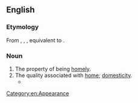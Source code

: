 ==English==

===Etymology===
From {{inh|en|enm|homlynesse}}, {{m|enm|homelynesse}}, {{m|enm|hamelynes}}, equivalent to {{suffix|en|homely|ness}}.

===Noun===
{{en-noun|~}}

# The property of being [[homely]].
# The quality associated with [[home]]; [[domesticity]].
#* {{RQ:Landon Romance|pages=209–210|volume=II|passage=How many familiar faces, rejoicing in our joy, sorrowing with our sorrow—how many cares, pleasant from habit—sickness, whose suffering gave a tenderer character to love—mirth, the mirth of the cheerful hearth or the daily meal—mirth, like home-made bread, sweeter from its very '''homeliness'''—...}}

[[Category:en:Appearance]]